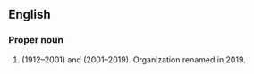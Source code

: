 ==English==

===Proper noun===
{{en-proper noun}}

# {{lb|en|sports|dated}} {{initialism of|en|w:International Amateur Athletics Federation|International Athletics Federation|nodot=1}} (1912–2001) and '''{{w|International Association of Athletics Federations}}''' (2001–2019). Organization renamed '''{{w|World Athletics}}''' in 2019.